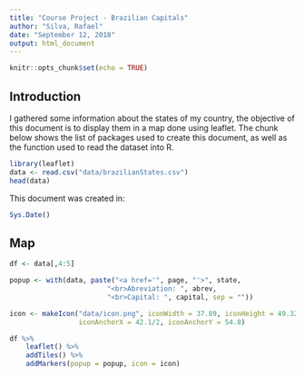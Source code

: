 ```yaml
---
title: "Course Project - Brazilian Capitals"
author: "Silva, Rafael"
date: "September 12, 2018"
output: html_document
---
```


```r
knitr::opts_chunk$set(echo = TRUE)
```

## Introduction

I gathered some information about the states of my country, the objective of this document is to display them in a map done using leaflet. The chunk below shows the list of packages used to create this document, as well as the function used to read the dataset into R.
```r
library(leaflet)
data <- read.csv("data/brazilianStates.csv")
head(data)
```

This document was created in:
```r
Sys.Date()
```

## Map

```r
df <- data[,4:5]

popup <- with(data, paste("<a href='", page, "'>", state, 
                        "<br>Abreviation: ", abrev, 
                        "<br>Capital: ", capital, sep = ""))

icon <- makeIcon("data/icon.png", iconWidth = 37.89, iconHeight = 49.32, 
                 iconAnchorX = 42.1/2, iconAnchorY = 54.8)

df %>%
    leaflet() %>%
    addTiles() %>%
    addMarkers(popup = popup, icon = icon)
```